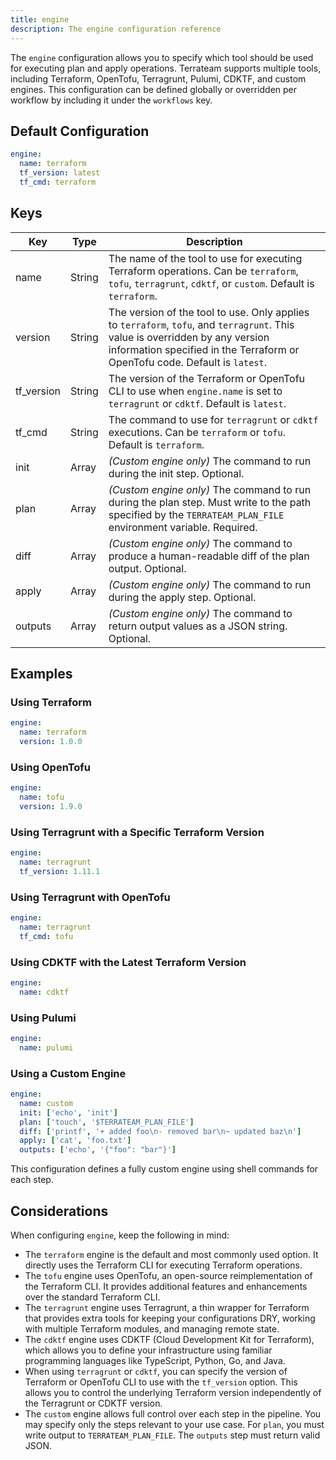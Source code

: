 ```yaml
---
title: engine
description: The engine configuration reference
---
```


The `engine` configuration allows you to specify which tool should be used for executing plan and apply operations. Terrateam supports multiple tools, including Terraform, OpenTofu, Terragrunt, Pulumi, CDKTF, and custom engines. This configuration can be defined globally or overridden per workflow by including it under the `workflows` key.

## Default Configuration
```yaml
engine:
  name: terraform
  tf_version: latest
  tf_cmd: terraform
```

## Keys
| Key | Type | Description |
|-----|------|-------------|
| name | String | The name of the tool to use for executing Terraform operations. Can be `terraform`, `tofu`, `terragrunt`, `cdktf`, or `custom`. Default is `terraform`. |
| version | String | The version of the tool to use. Only applies to `terraform`, `tofu`, and `terragrunt`. This value is overridden by any version information specified in the Terraform or OpenTofu code. Default is `latest`. |
| tf_version | String | The version of the Terraform or OpenTofu CLI to use when `engine.name` is set to `terragrunt` or `cdktf`. Default is `latest`. |
| tf_cmd | String | The command to use for `terragrunt` or `cdktf` executions. Can be `terraform` or `tofu`. Default is `terraform`. |
| init | Array | *(Custom engine only)* The command to run during the init step. Optional. |
| plan | Array | *(Custom engine only)* The command to run during the plan step. Must write to the path specified by the `TERRATEAM_PLAN_FILE` environment variable. Required. |
| diff | Array | *(Custom engine only)* The command to produce a human-readable diff of the plan output. Optional. |
| apply | Array | *(Custom engine only)* The command to run during the apply step. Optional. |
| outputs | Array | *(Custom engine only)* The command to return output values as a JSON string. Optional. |

## Examples
### Using Terraform
```yaml
engine:
  name: terraform
  version: 1.0.0
```

### Using OpenTofu
```yaml
engine:
  name: tofu
  version: 1.9.0
```

### Using Terragrunt with a Specific Terraform Version
```yaml
engine:
  name: terragrunt
  tf_version: 1.11.1
```

### Using Terragrunt with OpenTofu
```yaml
engine:
  name: terragrunt
  tf_cmd: tofu
```

### Using CDKTF with the Latest Terraform Version
```yaml
engine:
  name: cdktf
```

### Using Pulumi
```yaml
engine:
  name: pulumi
```

### Using a Custom Engine
```yaml
engine:
  name: custom
  init: ['echo', 'init']
  plan: ['touch', '$TERRATEAM_PLAN_FILE']
  diff: ['printf', '+ added foo\n- removed bar\n~ updated baz\n']
  apply: ['cat', 'foo.txt']
  outputs: ['echo', '{"foo": "bar"}']
```
This configuration defines a fully custom engine using shell commands for each step.

## Considerations
When configuring `engine`, keep the following in mind:
- The `terraform` engine is the default and most commonly used option. It directly uses the Terraform CLI for executing Terraform operations.
- The `tofu` engine uses OpenTofu, an open-source reimplementation of the Terraform CLI. It provides additional features and enhancements over the standard Terraform CLI.
- The `terragrunt` engine uses Terragrunt, a thin wrapper for Terraform that provides extra tools for keeping your configurations DRY, working with multiple Terraform modules, and managing remote state.
- The `cdktf` engine uses CDKTF (Cloud Development Kit for Terraform), which allows you to define your infrastructure using familiar programming languages like TypeScript, Python, Go, and Java.
- When using `terragrunt` or `cdktf`, you can specify the version of Terraform or OpenTofu CLI to use with the `tf_version` option. This allows you to control the underlying Terraform version independently of the Terragrunt or CDKTF version.
- The `custom` engine allows full control over each step in the pipeline. You may specify only the steps relevant to your use case. For `plan`, you must write output to `TERRATEAM_PLAN_FILE`. The `outputs` step must return valid JSON.
